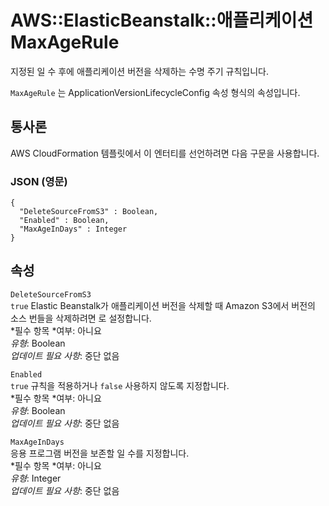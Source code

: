 # AWS::ElasticBeanstalk::애플리케이션 MaxAgeRule

지정된 일 수 후에 애플리케이션 버전을 삭제하는 수명 주기 규칙입니다.

`MaxAgeRule` 는 ApplicationVersionLifecycleConfig 속성 형식의 속성입니다.

## 통사론

AWS CloudFormation 템플릿에서 이 엔터티를 선언하려면 다음 구문을 사용합니다.

### JSON (영문)

```
{
  "DeleteSourceFromS3" : Boolean,
  "Enabled" : Boolean,
  "MaxAgeInDays" : Integer
}
```

## 속성

`DeleteSourceFromS3`  
`true` Elastic Beanstalk가 애플리케이션 버전을 삭제할 때 Amazon S3에서 버전의 소스 번들을 삭제하려면 로 설정합니다.  
*필수 항목 *여부: 아니요  
_유형_: Boolean  
_업데이트 필요 사항_: 중단 없음

`Enabled`  
`true` 규칙을 적용하거나 `false` 사용하지 않도록 지정합니다.  
*필수 항목 *여부: 아니요  
_유형_: Boolean  
_업데이트 필요 사항_: 중단 없음

`MaxAgeInDays`  
응용 프로그램 버전을 보존할 일 수를 지정합니다.  
*필수 항목 *여부: 아니요  
_유형_: Integer  
_업데이트 필요 사항_: 중단 없음
